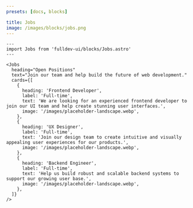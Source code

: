 ```yaml
---
presets: [docs, blocks]

title: Jobs
image: /images/blocks/jobs.png
---
```


```astro live
---
import Jobs from 'fulldev-ui/blocks/Jobs.astro'
---

<Jobs
  heading="Open Positions"
  text="Join our team and help build the future of web development."
  cards={[
    {
      heading: 'Frontend Developer',
      label: 'Full-time',
      text: 'We are looking for an experienced frontend developer to join our UI team and help create stunning user interfaces.',
      image: '/images/placeholder-landscape.webp',
    },
    {
      heading: 'UX Designer',
      label: 'Full-time',
      text: 'Join our design team to create intuitive and visually appealing user experiences for our products.',
      image: '/images/placeholder-landscape.webp',
    },
    {
      heading: 'Backend Engineer',
      label: 'Full-time',
      text: 'Help us build robust and scalable backend systems to support our growing user base.',
      image: '/images/placeholder-landscape.webp',
    },
  ]}
/>
```
